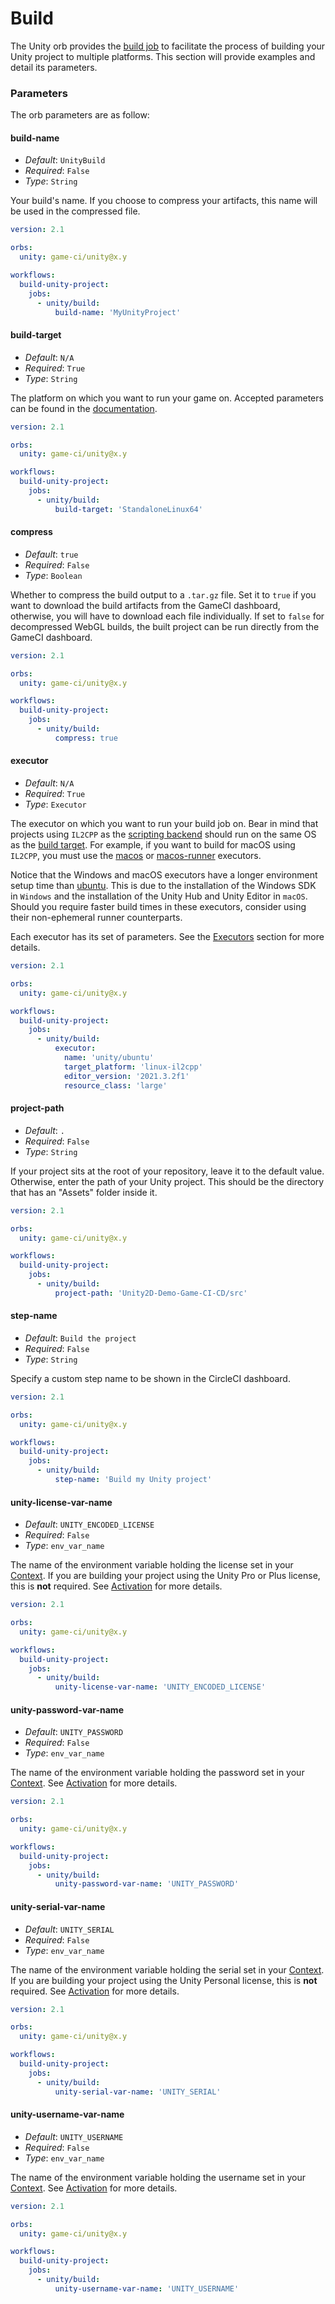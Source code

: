 # Build

The Unity orb provides the
[build job](https://circleci.com/developer/orbs/orb/game-ci/unity#jobs-build) to facilitate the
process of building your Unity project to multiple platforms. This section will provide examples and
detail its parameters.

### Parameters

The orb parameters are as follow:

#### build-name

- _Default_: `UnityBuild`
- _Required_: `False`
- _Type_: `String`

Your build's name. If you choose to compress your artifacts, this name will be used in the
compressed file.

```yaml
version: 2.1

orbs:
  unity: game-ci/unity@x.y

workflows:
  build-unity-project:
    jobs:
      - unity/build:
          build-name: 'MyUnityProject'
```

#### build-target

- _Default_: `N/A`
- _Required_: `True`
- _Type_: `String`

The platform on which you want to run your game on. Accepted parameters can be found in the
[documentation](https://docs.unity3d.com/2022.2/Documentation/ScriptReference/BuildTarget.html).

```yaml
version: 2.1

orbs:
  unity: game-ci/unity@x.y

workflows:
  build-unity-project:
    jobs:
      - unity/build:
          build-target: 'StandaloneLinux64'
```

#### compress

- _Default_: `true`
- _Required_: `False`
- _Type_: `Boolean`

Whether to compress the build output to a `.tar.gz` file. Set it to `true` if you want to download
the build artifacts from the GameCI dashboard, otherwise, you will have to download each file
individually. If set to `false` for decompressed WebGL builds, the built project can be run directly
from the GameCI dashboard.

```yaml
version: 2.1

orbs:
  unity: game-ci/unity@x.y

workflows:
  build-unity-project:
    jobs:
      - unity/build:
          compress: true
```

#### executor

- _Default_: `N/A`
- _Required_: `True`
- _Type_: `Executor`

The executor on which you want to run your build job on. Bear in mind that projects using `IL2CPP`
as the [scripting backend](https://docs.unity3d.com/Manual/scripting-backends.html) should run on
the same OS as the [build target](#build-target). For example, if you want to build for macOS using
`IL2CPP`, you must use the
[macos](https://circleci.com/developer/orbs/orb/game-ci/unity#executors-macos) or
[macos-runner](https://circleci.com/developer/orbs/orb/game-ci/unity#executors-macos-runner)
executors.

Notice that the Windows and macOS executors have a longer environment setup time than
[ubuntu](https://circleci.com/developer/orbs/orb/game-ci/unity#executors-ubuntu). This is due to the
installation of the Windows SDK in `Windows` and the installation of the Unity Hub and Unity Editor
in `macOS`. Should you require faster build times in these executors, consider using their
non-ephemeral runner counterparts.

Each executor has its set of parameters. See the [Executors](/docs/circleci/executors) section for
more details.

```yaml
version: 2.1

orbs:
  unity: game-ci/unity@x.y

workflows:
  build-unity-project:
    jobs:
      - unity/build:
          executor:
            name: 'unity/ubuntu'
            target_platform: 'linux-il2cpp'
            editor_version: '2021.3.2f1'
            resource_class: 'large'
```

#### project-path

- _Default_: `.`
- _Required_: `False`
- _Type_: `String`

If your project sits at the root of your repository, leave it to the default value. Otherwise, enter
the path of your Unity project. This should be the directory that has an "Assets" folder inside it.

```yaml
version: 2.1

orbs:
  unity: game-ci/unity@x.y

workflows:
  build-unity-project:
    jobs:
      - unity/build:
          project-path: 'Unity2D-Demo-Game-CI-CD/src'
```

#### step-name

- _Default_: `Build the project`
- _Required_: `False`
- _Type_: `String`

Specify a custom step name to be shown in the CircleCI dashboard.

```yaml
version: 2.1

orbs:
  unity: game-ci/unity@x.y

workflows:
  build-unity-project:
    jobs:
      - unity/build:
          step-name: 'Build my Unity project'
```

#### unity-license-var-name

- _Default_: `UNITY_ENCODED_LICENSE`
- _Required_: `False`
- _Type_: `env_var_name`

The name of the environment variable holding the license set in your
[Context](/docs/circleci/activation#preparing-the-context). If you are building your project using
the Unity Pro or Plus license, this is **not** required. See [Activation](/docs/circleci/activation)
for more details.

```yaml
version: 2.1

orbs:
  unity: game-ci/unity@x.y

workflows:
  build-unity-project:
    jobs:
      - unity/build:
          unity-license-var-name: 'UNITY_ENCODED_LICENSE'
```

#### unity-password-var-name

- _Default_: `UNITY_PASSWORD`
- _Required_: `False`
- _Type_: `env_var_name`

The name of the environment variable holding the password set in your
[Context](/docs/circleci/activation#preparing-the-context). See
[Activation](/docs/circleci/activation) for more details.

```yaml
version: 2.1

orbs:
  unity: game-ci/unity@x.y

workflows:
  build-unity-project:
    jobs:
      - unity/build:
          unity-password-var-name: 'UNITY_PASSWORD'
```

#### unity-serial-var-name

- _Default_: `UNITY_SERIAL`
- _Required_: `False`
- _Type_: `env_var_name`

The name of the environment variable holding the serial set in your
[Context](/docs/circleci/activation#preparing-the-context). If you are building your project using
the Unity Personal license, this is **not** required. See [Activation](/docs/circleci/activation)
for more details.

```yaml
version: 2.1

orbs:
  unity: game-ci/unity@x.y

workflows:
  build-unity-project:
    jobs:
      - unity/build:
          unity-serial-var-name: 'UNITY_SERIAL'
```

#### unity-username-var-name

- _Default_: `UNITY_USERNAME`
- _Required_: `False`
- _Type_: `env_var_name`

The name of the environment variable holding the username set in your
[Context](/docs/circleci/activation#preparing-the-context). See
[Activation](/docs/circleci/activation) for more details.

```yaml
version: 2.1

orbs:
  unity: game-ci/unity@x.y

workflows:
  build-unity-project:
    jobs:
      - unity/build:
          unity-username-var-name: 'UNITY_USERNAME'
```
